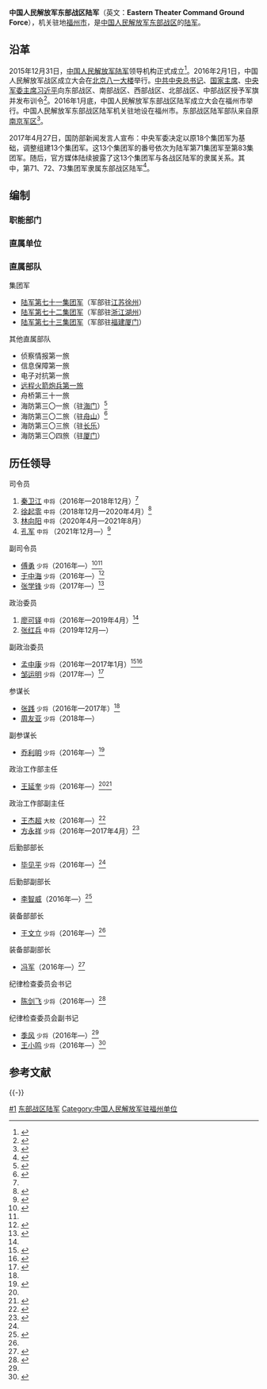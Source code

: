 {{Infobox Military Unit
|unit_name=中国人民解放军东部战区陆军
|image=[[File:Ground_Force_Flag_of_the_People's_Republic_of_China.svg|120px]]
|caption=[[中国人民解放军军旗|中国人民解放军陆军军旗]]
|dates=2016年至今
|country={{PRC}}
|軍種=[[陆军|陆军]]
|type=中国人民解放军副战区级军种
|role=地面作战
|size=3个集团军，其他地面部队
|current_commander_label=[[司令员|司令员]]
|current_commander=[[孔军|孔军]]
<small>[[中国人民解放军中将|中将]]</small>
|ceremonial_chief_label=[[政治委員|政治委員]]
|ceremonial_chief=[[张红兵|张红兵]] <small>[[中国人民解放军中将|中将]]</small>
|command_structure=[[中国人民解放军陆军|中国人民解放军陆军]]领导机构<br />[[中国人民解放军东部战区|中国人民解放军东部战区]]
|branch=[[中国人民解放军陆军|中国人民解放军陆军]]
|garrison=[[福州市|福州市]]
|nickname=
|colors={{color box|#FF0000}}{{color box|#008000}} [[红色|红色]]与[[绿色|绿色]]
|motto=
|equipment=
|march=《[[中国人民解放军进行曲|中国人民解放军进行曲]]》
|decorations_label=本级中共组织
|decorations= 中国共产党中国人民解放军东部战区陆军委员会
|patron=
|notable_commanders=
|battles=
|identification_symbol=
|identification_symbol_label=臂章
}}
{{中华人民共和国军事|hidden=1}}

'''中国人民解放军东部战区陆军'''（英文：'''Eastern Theater Command Ground Force'''），机关驻地[[福州市|福州市]]，是[[中国人民解放军东部战区|中国人民解放军东部战区]]的[[中国人民解放军陆军|陆军]]。

==沿革==
2015年12月31日，[[中国人民解放军陆军|中国人民解放军陆军]]领导机构正式成立<ref>{{Cite web|url=http://www.xinhuanet.com/politics/2016-01/01/c_1117646667.htm|title=陆军领导机构火箭军战略支援部队成立大会在京举行 习近平向中国人民解放军陆军火箭军战略支援部队授予军旗并致训词|accessdate=2018-06-12|date=2016-01-01|publisher=新华网|archive-date=2020-11-27|archive-url=https://web.archive.org/web/20201127041034/http://www.xinhuanet.com//politics/2016-01/01/c_1117646667.htm|dead-url=no}}</ref>。2016年2月1日，中国人民解放军战区成立大会在[[北京|北京]][[八一大楼|八一大楼]]举行。[[中共中央总书记|中共中央总书记]]、[[中华人民共和国主席|国家主席]]、[[中央军委主席|中央军委主席]][[习近平|习近平]]向东部战区、南部战区、西部战区、北部战区、中部战区授予军旗并发布训令<ref>{{Cite news|url=http://news.xinhuanet.com/politics/2016-02/01/c_1117960554.htm|title=中国人民解放军战区成立大会在北京举行|date=2016-02-01|work=新华网|accessdate=2018-06-12|archive-date=2017-09-22|archive-url=https://web.archive.org/web/20170922222113/http://news.xinhuanet.com/politics/2016-02/01/c_1117960554.htm|dead-url=no}}</ref>。2016年1月底，中国人民解放军东部战区陆军成立大会在福州市举行。中国人民解放军东部战区陆军机关驻地设在福州市。东部战区陆军部队来自原[[中国人民解放军南京军区|南京军区]]<ref name="qq">{{Cite web|url=http://news.qq.com/a/20160202/030226.htm|title=东部战区陆军成立大会在福州举行|accessdate=2018-06-12|date=2016-02-02|publisher=腾讯网|archive-date=2020-11-15|archive-url=https://web.archive.org/web/20201115091502/https://news.qq.com/a/20160202/030226.htm|dead-url=no}}</ref>。

2017年4月27日，国防部新闻发言人宣布：中央军委决定以原18个集团军为基础，调整组建13个集团军。这13个集团军的番号依次为陆军第71集团军至第83集团军。随后，官方媒体陆续披露了这13个集团军与各战区陆军的隶属关系。其中，第71、72、73集团军隶属东部战区陆军<ref>{{Cite web|url=https://www.thepaper.cn/newsDetail_forward_1706604|title=13个新组建集团军隶属关系全确定，各战区陆军部队相对均衡_中国政库_澎湃新闻-The Paper|accessdate=2018-09-18|work=www.thepaper.cn|archive-date=2020-11-04|archive-url=https://web.archive.org/web/20201104174358/https://www.thepaper.cn/newsDetail_forward_1706604|dead-url=no}}</ref>。

==编制==
=== 职能部门 ===
{{columns-list|2|
* 参谋部
* 政治工作部
* 后勤部
* 装备部
* 纪律检查委员会
}}

===直属单位===
{{columns-list|2|
*[[中国人民解放军陆军三界合同战术训练基地|中国人民解放军陆军三界合同战术训练基地]]
*[[中国人民解放军陆军第一综合训练基地|中国人民解放军陆军第一综合训练基地]]
*[[中国人民解放军陆军第二综合训练基地|中国人民解放军陆军第二综合训练基地]]
}}

===直属部队===
; 集团军
*[[中国人民解放军陆军第七十一集团军|陆军第七十一集团军]]（军部驻[[江苏省|江苏]][[徐州|徐州]]）
*[[中国人民解放军陆军第七十二集团军|陆军第七十二集团军]]（军部驻[[浙江省|浙江]][[湖州|湖州]]）
*[[中国人民解放军陆军第七十三集团军|陆军第七十三集团军]]（军部驻[[福建省|福建]][[厦门|厦门]]）

; 其他直属部队
*侦察情报第一旅
*信息保障第一旅
*电子对抗第一旅
*[[中国人民解放军陆军远程火箭炮兵第一旅|远程火箭炮兵第一旅]]
*舟桥第三十一旅
*海防第三〇一旅（驻[[海门市|海门]]）<ref>{{Cite web|url=http://www.thepaper.cn/newsDetail_forward_1698406|title=东部南部北部战区陆军海防旅亮相，南陆某海防旅不久前刚成立|date=2017-06-01|publisher=澎湃新闻|accessdate=2017-06-01|archive-date=2020-11-04|archive-url=https://web.archive.org/web/20201104081207/http://www.thepaper.cn/newsDetail_forward_1698406|dead-url=no}}</ref>
*海防第三〇二旅（驻[[舟山市|舟山]]）<ref>{{Cite web|url=http://www.thepaper.cn/newsDetail_forward_1701176|title=军报：东部战区陆军某海防旅刚刚由多个建制单位合并组建成立|date=2017-06-05|publisher=澎湃新闻|accessdate=2017-06-05|archive-date=2020-11-04|archive-url=https://web.archive.org/web/20201104131757/http://www.thepaper.cn/newsDetail_forward_1701176|dead-url=no}}</ref>
*海防第三〇三旅（驻[[长乐市|长乐]]）
*海防第三〇四旅（驻[[厦门市|厦门]]）

==历任领导==
{{col-begin}}
{{col-2}}
;司令员
#[[秦卫江|秦卫江]] <small>中将</small>（2016年—2018年12月）<ref name=qq/>
#[[徐起零|徐起零]] <small>中将</small>（2018年12月—2020年4月）<ref>{{cite web |title=接棒秦卫江 徐起零出任东部战区陆军司令 |url=http://news.sina.com.cn/c/2019-01-03/doc-ihqfskcn3708593.shtml |website=新浪 |accessdate=2019-01-03 |date=2019-01-03 |archive-date=2019-01-03 |archive-url=https://web.archive.org/web/20190103121147/https://news.sina.com.cn/c/2019-01-03/doc-ihqfskcn3708593.shtml |dead-url=no }}</ref>
#[[林向阳_(1964年)|林向阳]] <small>中将</small>（2020年4月—2021年8月）
#[[孔军|孔军]] <small>中将 </small>（2021年12月—）<ref>{{Cite web|title=攻坚克难结硕果 凝心聚力谱新篇|url=https://fjrb.fjdaily.com/pc/con/202112/31/content_147167.html|access-date=2022-01-02|date=2021-12-31|publisher=福建日报数字报|archive-date=2022-01-02|archive-url=https://web.archive.org/web/20220102095508/https://fjrb.fjdaily.com/pc/con/202112/31/content_147167.html}}</ref>

;副司令员
*[[傅勇|傅勇]] <small>少将</small>（2016年—）<ref>{{Cite web|url=http://news.163.com/16/0528/23/BO6K6MAV0001124J.html|title=军改后东部战区陆军正副司令员均为将门之后|date=2016-05-28|publisher=网易|access-date=2016-10-25|archive-url=https://web.archive.org/web/20160711151444/http://news.163.com/16/0528/23/BO6K6MAV0001124J.html|archive-date=2016-07-11|dead-url=yes}}</ref><ref name=liangxiang/>
*[[于中海|于中海]] <small>少将</small>（2016年—）<ref name=liangxiang>{{Cite web|url=http://china.caixin.com/2016-02-05/100907607.html|title=东部战区陆军领导层亮相 多来自南京军区|date=2016-02-05|publisher=财新网|accessdate=2017-02-20|archive-date=2020-11-04|archive-url=https://web.archive.org/web/20201104162833/http://china.caixin.com/2016-02-05/100907607.html|dead-url=no}}</ref>
*[[张学锋_(1961年)|张学锋]] <small>少将</small>（2017年—）<ref>{{Cite web|url=http://www.thepaper.cn/newsDetail_forward_1758734|title=原第40集团军军长张学锋已出任东部战区陆军副司令员|date=2017-08-10|publisher=澎湃新闻|accessdate=2017-08-11|archive-date=2020-11-04|archive-url=https://web.archive.org/web/20201104063444/http://www.thepaper.cn/newsDetail_forward_1758734|dead-url=no}}</ref>
{{col-2}}

;政治委员
#[[廖可铎|廖可铎]] <small>中将</small>（2016年—2019年4月）<ref name=qq/>
#[[张红兵|张红兵]] <small>中将</small>（2019年12月—）

;副政治委员
*[[孟中康|孟中康]] <small>少将</small>（2016年—2017年1月）<ref>{{Cite web |url=http://news.ifeng.com/a/20160330/48262382_0.shtml |title=原北京军区联勤部副政委孟中康任东部战区陆军副政委|publisher=凤凰网|date=2016-03-30 |accessdate=2016-10-25 |archive-date=2019-06-10 |archive-url=https://web.archive.org/web/20190610105053/http://news.ifeng.com/a/20160330/48262382_0.shtml |dead-url=no }}</ref><ref>{{cite web|title=东部战区陆军原副政委孟中康出任江苏省军区政委|url=http://www.thepaper.cn/newsDetail_forward_1685939|publisher=澎湃新闻|accessdate=2017-05-07|archive-date=2017-06-11|archive-url=https://web.archive.org/web/20170611082421/http://www.thepaper.cn/newsDetail_forward_1685939|dead-url=no}}</ref>
*[[邹运明|邹运明]] <small>少将</small>（2017年—）<ref>{{Cite web|url=http://www.thepaper.cn/newsDetail_forward_1733341|title=原“万岁军”政委邹运明出任东部战区陆军副政委|date=2017-07-14|publisher=澎湃新闻|accessdate=2017-07-15|archive-date=2017-07-19|archive-url=https://web.archive.org/web/20170719045639/http://www.thepaper.cn/newsDetail_forward_1733341|dead-url=no}}</ref>

{{col-end}}

{{col-begin}}
{{col-2}}
;参谋长
*[[张践|张践]] <small>少将</small>（2016年—2017年）<ref name=liangxiang/>
*[[周友亚|周友亚]] <small>少将</small>（2018年—）

;副参谋长
*[[乔利明|乔利明]] <small>少将</small>（2016年—）<ref>{{Cite web|url=http://news.163.com/16/0205/19/BF365O9S00014AED.html|title=原总参信息化部总工程师乔利明出任东部战区陆军副参谋长|date=2016-02-05|publisher=网易|access-date=2017-02-20|archive-url=https://web.archive.org/web/20170221012255/http://news.163.com/16/0205/19/BF365O9S00014AED.html|archive-date=2017-02-21|dead-url=yes}}</ref>

{{col-2}}
;政治工作部主任
*[[王延奎|王延奎]] <small>少将</small>（2016年—）<ref name=liangxiang/><ref>{{Cite web|url=http://www.thepaper.cn/newsDetail_forward_1649689|title=王延奎少将出任东部战区陆军政治工作部主任|date=2017-03-28|publisher=澎湃新闻|accessdate=2017-03-29|archive-date=2020-11-04|archive-url=https://web.archive.org/web/20201104174411/http://www.thepaper.cn/newsDetail_forward_1649689|dead-url=no}}</ref>

;政治工作部副主任
*[[王杰超|王杰超]] <small>大校</small>（2016年—）<ref>{{Cite web|url=http://news.sohu.com/20160416/n444406800.shtml|title=王杰超大校已担任东部战区陆军政治工作部副主任|date=2016-04-16|publisher=搜狐|accessdate=2017-02-20|archive-date=2020-11-04|archive-url=https://web.archive.org/web/20201104175048/http://news.sohu.com/20160416/n444406800.shtml|dead-url=no}}</ref>
*[[方永祥|方永祥]] <small>少将</small>（2016年—2017年4月）<ref>{{Cite web|url=http://news.163.com/16/0831/16/BVQGBUUD00014SEH.html|title=第1集团军原政治部主任方永祥调任东部战区陆军政工部副主任|date=2016-08-31|publisher=网易|access-date=2017-02-20|archive-url=https://web.archive.org/web/20170221011948/http://news.163.com/16/0831/16/BVQGBUUD00014SEH.html|archive-date=2017-02-21|dead-url=yes}}</ref>

{{col-end}}

{{col-begin}}
{{col-2}}
;后勤部部长
*[[毕见平|毕见平]] <small>少将</small>（2016年—）<ref name=liangxiang/>

;后勤部副部长
*[[李智威|李智威]]（2016年—）<ref>{{Cite web|url=http://www.huedu.net/ssxxkx/2016-06-12/huedunews_20160612155343_95003.html|title=军民一心团结协作 招考工作圆满完成 ——记我校圆满完成东部战区陆军二○一六年军队院校招生文化统考考务工作|date=2016-06-12|publisher=湖州教育|access-date=2017-02-20|archive-url=https://web.archive.org/web/20170221010400/http://www.huedu.net/ssxxkx/2016-06-12/huedunews_20160612155343_95003.html|archive-date=2017-02-21|dead-url=yes}}</ref>

{{col-2}}
;装备部部长
*[[王文立|王文立]] <small>少将</small>（2016年—）<ref name=liangxiang/>

;装备部副部长
*[[冯军_(东部战区陆军)|冯军]]（2016年—）<ref>{{Cite web|url=http://www.zhoushan.cn/zdzt/zjy/zxbd/201605/t20160502_778888.htm|title=纪念国防部命名“勤俭创业修理连”50周年大会举行|date=2016-05-02|publisher=舟山日报|accessdate=2017-02-20|archive-date=2020-07-20|archive-url=https://web.archive.org/web/20200720151150/http://www.zhoushan.cn/zdzt/zjy/zxbd/201605/t20160502_778888.htm|dead-url=no}}</ref>

{{col-end}}

;纪律检查委员会书记
*[[陈剑飞|陈剑飞]] <small>少将</small>（2016年—）<ref name=jifeng>{{Cite web|url=http://www.thepaper.cn/newsDetail_forward_1662828|title=季风任东部战区陆军纪委副书记，曾任原南京军区联勤部副政委|date=2017-04-14|publisher=澎湃新闻|accessdate=2017-04-15|archive-date=2020-11-04|archive-url=https://web.archive.org/web/20201104160737/http://www.thepaper.cn/newsDetail_forward_1662828|dead-url=no}}</ref>

;纪律检查委员会副书记
*[[季风_(解放军)|季风]] <small>少将</small>（2016年—）<ref name=jifeng/>
*[[王小鸣|王小鸣]] <small>少将</small>（2016年—）<ref>{{Cite web|url=http://www.thepaper.cn/newsDetail_forward_1477110|title=原南京军区政治部副主任王小鸣少将任东部战区陆军纪委副书记|date=2016-05-31|publisher=澎湃新闻|accessdate=2017-02-20|archive-date=2020-11-04|archive-url=https://web.archive.org/web/20201104174052/http://www.thepaper.cn/newsDetail_forward_1477110|dead-url=no}}</ref>

==参考文献==
{{Reflist|30em}}

{{-}}
{{PLA Military Region}}
{{中国人民解放军陆军}}

[[Category:中国人民解放军各战区陆军|#1]]
[[Category:东部战区陆军|]]
[[Category:中国人民解放军驻福州单位|Category:中国人民解放军驻福州单位]]